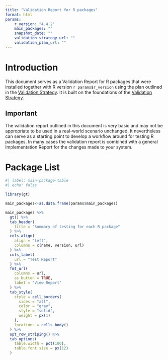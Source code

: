 ```yaml
---
title: "Validation Report for R packages"
format: html
params:
    r_version: "4.4.2"
    main_packages: ""
    snapshot_date: "" 
    validation_strategy_url: ""
    validation_plan_url: ""
---
```


# Introduction

This document serves as a Validation Report for R packages that were installed together with R version `r params$r_version` using the plan outlined in the [Validation Strategy](`r params$validation_plan_url`). It is built on the foundations of the [Validation Strategy](`r params$validation_strategy_url`). 

::: {.callout-important}
## Important

The validation report outlined in this document is very basic and may not be appropriate to be used in a real-world scenario unchanged. It nevertheless can serve as a starting point to develop a workflow around for testing R packages. In many cases the validation report is combined with a general Implementation Report for the changes made to your system. 
:::

# Package List


```r
#| label: main-package-table
#| echo: false

library(gt)

main_packages<-as.data.frame(params$main_packages)

main_packages %>%
  gt() %>%
  tab_header(
    title = "Summary of testing for each R package"
  ) %>%
  cols_align(
    align = "left",
    columns = c(name, version, url)
  ) %>%
  cols_label(
    url = "Test Report"
  ) %>%
  fmt_url(
    columns = url,
    as_button = TRUE,
    label = "View Report"
  ) %>%
  tab_style(
    style = cell_borders(
      sides = "all",
      color = "gray",
      style = "solid",
      weight = px(1)
    ),
    locations = cells_body()
  ) %>%
  opt_row_striping() %>%
  tab_options(
    table.width = pct(100),
    table.font.size = px(12)
  )
```



